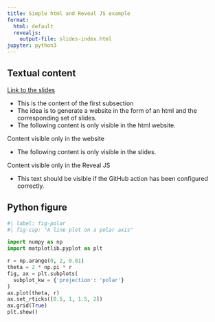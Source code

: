 ```yaml
---
title: Simple html and Reveal JS example
format: 
  html: default
  revealjs: 
    output-file: slides-index.html
jupyter: python3
---
```


## Textual content

::: {.content-visible when-format="html" unless-format="revealjs"}
[Link to the slides](slides-index.html)
:::

- This is the content of the first subsection
- The idea is to generate a website in the form of an html and the
  corresponding set of slides.
- The following content is only visible in the html website.

::: {.content-visible when-format="html" unless-format="revealjs"}
Content visible only in the website
:::

- The following content is only visible in the slides.

::: {.content-visible when-format="revealjs"}
Content visible only in the Reveal JS
:::

- This text should be visible if the GitHub action has been configured
  correctly.

## Python figure

```python
#| label: fig-polar
#| fig-cap: "A line plot on a polar axis"

import numpy as np
import matplotlib.pyplot as plt

r = np.arange(0, 2, 0.01)
theta = 2 * np.pi * r
fig, ax = plt.subplots(
  subplot_kw = {'projection': 'polar'} 
)
ax.plot(theta, r)
ax.set_rticks([0.5, 1, 1.5, 2])
ax.grid(True)
plt.show()
```
